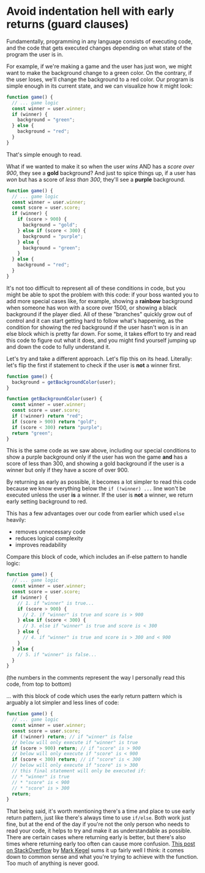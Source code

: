 # Avoid indentation hell with early returns (guard clauses)

Fundamentally, programming in any language consists of executing code, and the code that gets executed changes depending on what state of the program the user is in.

For example, if we're making a game and the user has just won, we might want to make the background change to a green color. On the contrary, if the user loses, we'll change the background to a red color. Our program is simple enough in its current state, and we can visualize how it might look:

```js
function game() {
  // ... game logic
  const winner = user.winner;
  if (winner) {
    background = "green";
  } else {
    background = "red";
  }
}
```

That's simple enough to read.

What if we wanted to make it so when the user _wins_ AND has a _score over 900_, they see a **gold** background? And just to spice things up, if a user has _won_ but has a score of _less than 300_, they'll see a **purple** background.

```js
function game() {
  // ... game logic
  const winner = user.winner;
  const score = user.score;
  if (winner) {
    if (score > 900) {
      background = "gold";
    } else if (score < 300) {
      background = "purple";
    } else {
      background = "green";
    }
  } else {
    background = "red";
  }
}
```

It's not too difficult to represent all of these conditions in code, but you might be able to spot the problem with this code: if your boss wanted you to add more special cases like, for example, showing a **rainbow** background when someone has won with a score over 1500, or showing a black background if the player died. All of these "branches" quickly grow out of control and it can start getting hard to follow what's happening, as the condition for showing the red background if the user hasn't won is in an else block which is pretty far down. For some, it takes effort to try and read this code to figure out what it does, and you might find yourself jumping up and down the code to fully understand it.

Let's try and take a different approach. Let's flip this on its head. Literally: let's flip the first if statement to check if the user is **not** a winner first.

```js
function game() {
  background = getBackgroundColor(user);
}

function getBackgroundColor(user) {
  const winner = user.winner;
  const score = user.score;
  if (!winner) return "red";
  if (score > 900) return "gold";
  if (score < 300) return "purple";
  return "green";
}
```

This is the same code as we saw above, including our special conditions to show a purple background only if the user has won the game **and** has a score of less than 300, and showing a gold background if the user is a winner but only if they have a score of over 900.

By returning as early as possible, it becomes a lot simpler to read this code because we know everything below the `if (!winner) ...` line won't be executed unless the user **is** a winner. If the user is **not** a winner, we return early setting background to red.

This has a few advantages over our code from earlier which used `else` heavily:

- removes unnecessary code
- reduces logical complexity
- improves readability

Compare this block of code, which includes an if-else pattern to handle logic:

```js
function game() {
  // ... game logic
  const winner = user.winner;
  const score = user.score;
  if (winner) {
    // 1. if "winner" is true...
    if (score > 900) {
      // 2. if "winner" is true and score is > 900
    } else if (score < 300) {
      // 3. else if "winner" is true and score is < 300
    } else {
      // 4. if "winner" is true and score is > 300 and < 900
    }
  } else {
    // 5. if "winner" is false...
  }
}
```

(the numbers in the comments represent the way I personally read this code, from top to bottom)

... with this block of code which uses the early return pattern which is arguably a lot simpler and less lines of code:

```js
function game() {
  // ... game logic
  const winner = user.winner;
  const score = user.score;
  if (!winner) return; // if "winner" is false
  // below will only execute if "winner" is true
  if (score > 900) return; // if "score" is > 900
  // below will only execute if "score" is < 900
  if (score < 300) return; // if "score" is < 300
  // below will only execute if "score" is > 300
  // this final statement will only be executed if:
  // * "winner" is true
  // * "score" is < 900
  // * "score" is > 300
  return;
}
```

That being said, it's worth mentioning there's a time and place to use early return pattern, just like there's always time to use `if/else`. Both work just fine, but at the end of the day if you're not the only person who needs to read your code, it helps to try and make it as understandable as possible. There are certain cases where returning early is better, but there's also times where returning early too often can cause more confusion. [This post on StackOverflow](https://stackoverflow.com/a/355863) by [Mark Kegel](https://github.com/littlenag) sums it up fairly well I think: it comes down to common sense and what you're trying to achieve with the function. Too much of anything is never good.

<!--[PROPERTIES]
- slug: 'avoid-indentation-hell-with-early-returns'
  title: 'Avoid indentation hell with early returns'
  description: "There's a better way to structure your conditional logic"
  image: cover.jpeg
  createdAt: 1629207399001
  location: 'posts/avoid-indentation-hell-with-early-returns.mdx'
  readTimeMins: 5
  difficulty: Beginner
  keyIdeas:
    - Make your code more readable and understandable by returning from your function as early as possible
    - Rather than have nested statements, returning early means all logic below the return will only be executed if the condition passes, making things simpler
  labels:
    - programming
    - code-quality
-->
